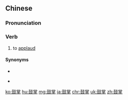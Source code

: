 ==Chinese==
{{zh-forms}}

===Pronunciation===
{{zh-pron
|m=gǔzhǎng
|c=gu2 zoeng2
|ma=Zh-guzhang.ogg
|cat=v
}}

===Verb===
{{zh-verb}}

# to [[applaud]]

====Synonyms====
* {{zh-l|拍手}}
* {{qualifier|Min Nan}} {{zh-l|拍噗仔|[[phah-pho̍k-á]]}}

{{zh-cat|Elementary}}

[[ko:鼓掌]]
[[hu:鼓掌]]
[[mg:鼓掌]]
[[ja:鼓掌]]
[[chr:鼓掌]]
[[uk:鼓掌]]
[[zh:鼓掌]]
